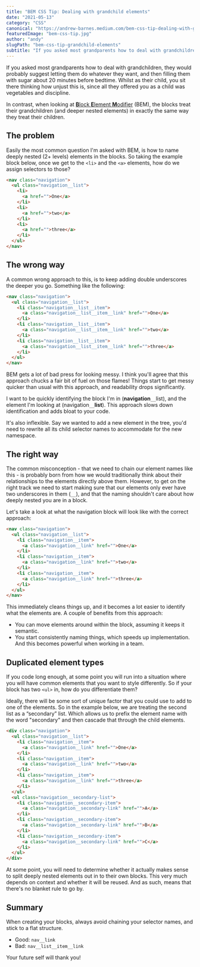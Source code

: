```yaml
---
title: "BEM CSS Tip: Dealing with grandchild elements"
date: "2021-05-13"
category: "CSS"
canonical: "https://andrew-barnes.medium.com/bem-css-tip-dealing-with-grandchild-elements-d7378b51e722"
featuredImage: "bem-css-tip.jpg"
author: "andy"
slugPath: "bem-css-tip-grandchild-elements"
subtitle: "If you asked most grandparents how to deal with grandchildren, they would probably suggest letting them do whatever they want, and then filling them with sugar about 20 minutes before bedtime. Whilst as their child, you sit there thinking how unjust this is, since all they offered you as a child was vegetables and discipline."
---
```


If you asked most grandparents how to deal with grandchildren, they would probably suggest letting them do whatever they want, and then filling them with sugar about 20 minutes before bedtime. Whilst as their child, you sit there thinking how unjust this is, since all they offered you as a child was vegetables and discipline.

In contrast, when looking at [**B**lock **E**lement **M**odifier](https://en.bem.info/methodology/) (BEM), the blocks treat their grandchildren (and deeper nested elements) in exactly the same way they treat their children.

## The problem

Easily the most common question I'm asked with BEM, is how to name deeply nested (2+ levels) elements in the blocks. So taking the example block below, once we get to the `<li>` and the `<a>` elements, how do we assign selectors to those?

```html
<nav class="navigation">
  <ul class="navigation__list">
    <li>
      <a href="">One</a>
    </li>
    <li>
      <a href="">two</a>
    </li>
    <li>
      <a href="">three</a>
    </li>
  </ul>
</nav>
```

## The wrong way

A common wrong approach to this, is to keep adding double underscores the deeper you go. Something like the following:

```html
<nav class="navigation">
  <ul class="navigation__list">
    <li class="navigation__list__item">
      <a class="navigation__list__item__link" href="">One</a>
    </li>
    <li class="navigation__list__item">
      <a class="navigation__list__item__link" href="">two</a>
    </li>
    <li class="navigation__list__item">
      <a class="navigation__list__item__link" href="">three</a>
    </li>
  </ul>
</nav>
```

BEM gets a lot of bad press for looking messy. I think you'll agree that this approach chucks a fair bit of fuel on those flames! Things start to get messy quicker than usual with this approach, and readability drops significantly.

I want to be quickly identifying the block I'm in (**navigation**`__`list), and the element I'm looking at (navigation`__`**list**). This approach slows down identification and adds bloat to your code.

It's also inflexible. Say we wanted to add a new element in the tree, you'd need to rewrite all its child selector names to accommodate for the new namespace.

## The right way

The common misconception - that we need to chain our element names like this - is probably born from how we would traditionally think about their relationships to the elements directly above them. However, to get on the right track we need to start making sure that our elements only ever have two underscores in them (`__`), and that the naming shouldn't care about how deeply nested you are in a block.

Let's take a look at what the navigation block will look like with the correct approach:

```html
<nav class="navigation">
  <ul class="navigation__list">
    <li class="navigation__item">
      <a class="navigation__link" href="">One</a>
    </li>
    <li class="navigation__item">
      <a class="navigation__link" href="">two</a>
    </li>
    <li class="navigation__item">
      <a class="navigation__link" href="">three</a>
    </li>
  </ul>
</nav>
```

This immediately cleans things up, and it becomes a lot easier to identify what the elements are. A couple of benefits from this approach:

- You can move elements around within the block, assuming it keeps it semantic.
- You start consistently naming things, which speeds up implementation. And this becomes powerful when working in a team.

## Duplicated element types

If you code long enough, at some point you will run into a situation where you will have common elements that you want to style differently. So if your block has two `<ul>` in, how do you differentiate them?

Ideally, there will be some sort of unique factor that you could use to add to one of the elements. So in the example below, we are treating the second list as a “secondary” list. Which allows us to prefix the element name with the word "secondary" and then cascade that through the child elements.

```html
<div class="navigation">
  <ul class="navigation__list">
    <li class="navigation__item">
      <a class="navigation__link" href="">One</a>
    </li>
    <li class="navigation__item">
      <a class="navigation__link" href="">two</a>
    </li>
    <li class="navigation__item">
      <a class="navigation__link" href="">three</a>
    </li>
  </ul>
  <ul class="navigation__secondary-list">
    <li class="navigation__secondary-item">
      <a class="navigation__secondary-link" href="">A</a>
    </li>
    <li class="navigation__secondary-item">
      <a class="navigation__secondary-link" href="">B</a>
    </li>
    <li class="navigation__secondary-item">
      <a class="navigation__secondary-link" href="">C</a>
    </li>
  </ul>
</div>
```

At some point, you will need to determine whether it actually makes sense to split deeply nested elements out in to their own blocks. This very much depends on context and whether it will be reused. And as such, means that there's no blanket rule to go by.

## Summary

When creating your blocks, always avoid chaining your selector names, and stick to a flat structure.

- Good: `nav__link`
- Bad: `nav__list__item__link`

Your future self will thank you!
